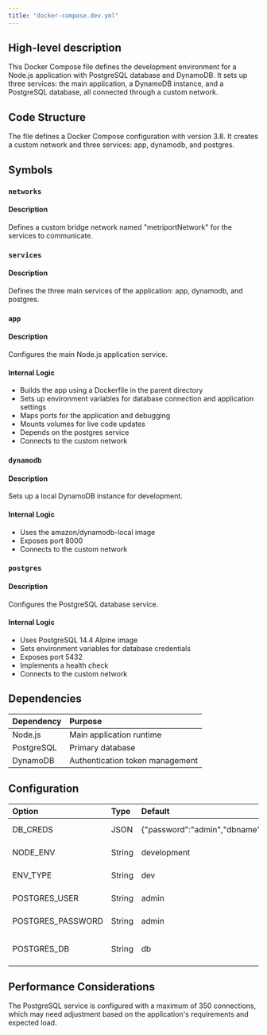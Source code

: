 ```yaml
---
title: "docker-compose.dev.yml"
---
```


## High-level description
This Docker Compose file defines the development environment for a Node.js application with PostgreSQL database and DynamoDB. It sets up three services: the main application, a DynamoDB instance, and a PostgreSQL database, all connected through a custom network.

## Code Structure
The file defines a Docker Compose configuration with version 3.8. It creates a custom network and three services: app, dynamodb, and postgres.

## Symbols

### `networks`
#### Description
Defines a custom bridge network named "metriportNetwork" for the services to communicate.

### `services`
#### Description
Defines the three main services of the application: app, dynamodb, and postgres.

### `app`
#### Description
Configures the main Node.js application service.

#### Internal Logic
- Builds the app using a Dockerfile in the parent directory
- Sets up environment variables for database connection and application settings
- Maps ports for the application and debugging
- Mounts volumes for live code updates
- Depends on the postgres service
- Connects to the custom network

### `dynamodb`
#### Description
Sets up a local DynamoDB instance for development.

#### Internal Logic
- Uses the amazon/dynamodb-local image
- Exposes port 8000
- Connects to the custom network

### `postgres`
#### Description
Configures the PostgreSQL database service.

#### Internal Logic
- Uses PostgreSQL 14.4 Alpine image
- Sets environment variables for database credentials
- Exposes port 5432
- Implements a health check
- Connects to the custom network

## Dependencies
| Dependency | Purpose |
|:-----------|:--------|
| Node.js | Main application runtime |
| PostgreSQL | Primary database |
| DynamoDB | Authentication token management |

## Configuration
| Option | Type | Default | Description |
|:-------|:-----|:--------|:------------|
| DB_CREDS | JSON | {"password":"admin","dbname":"db","engine":"postgres","port":5432,"host":"postgres","username":"admin"} | Database credentials |
| NODE_ENV | String | development | Node.js environment |
| ENV_TYPE | String | dev | Environment type |
| POSTGRES_USER | String | admin | PostgreSQL username |
| POSTGRES_PASSWORD | String | admin | PostgreSQL password |
| POSTGRES_DB | String | db | PostgreSQL database name |

## Performance Considerations
The PostgreSQL service is configured with a maximum of 350 connections, which may need adjustment based on the application's requirements and expected load.